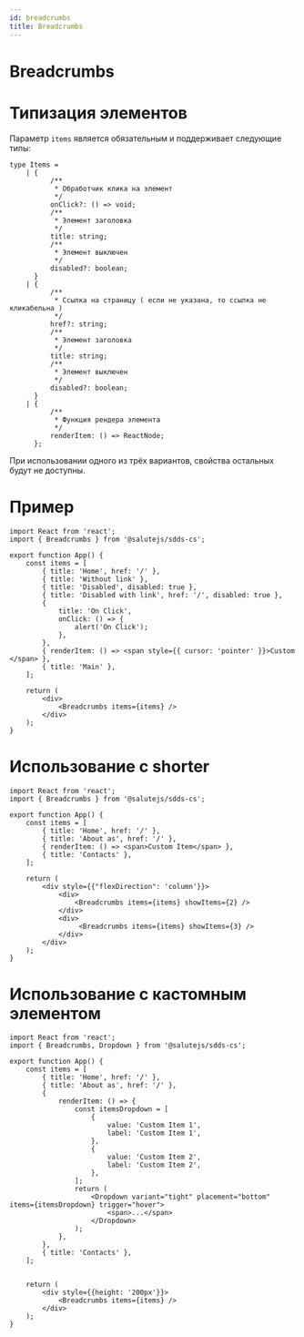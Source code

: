 ```yaml
---
id: breadcrumbs
title: Breadcrumbs
---
```



# Breadcrumbs
<PropsTable name="Breadcrumbs" />

# Типизация элементов

Параметр `items` является обязательным и поддерживает следующие типы:

```tsx
type Items =
    | {
          /**
           * Обработчик клика на элемент
           */
          onClick?: () => void;
          /**
           * Элемент заголовка
           */
          title: string;
          /**
           * Элемент выключен
           */
          disabled?: boolean;
      }
    | {
          /**
           * Ссылка на страницу ( если не указана, то ссылка не кликабельна )
           */
          href?: string;
          /**
           * Элемент заголовка
           */
          title: string;
          /**
           * Элемент выключен
           */
          disabled?: boolean;
      }
    | {
          /**
           * Функция рендера элемента
           */
          renderItem: () => ReactNode;
      };
```

При использовании одного из трёх вариантов, свойства остальных будут не доступны.

# Пример

```tsx live
import React from 'react';
import { Breadcrumbs } from '@salutejs/sdds-cs';

export function App() {
    const items = [
        { title: 'Home', href: '/' },
        { title: 'Without link' },
        { title: 'Disabled', disabled: true },
        { title: 'Disabled with link', href: '/', disabled: true },
        {
            title: 'On Click',
            onClick: () => {
                alert('On Click');
            },
        },
        { renderItem: () => <span style={{ cursor: 'pointer' }}>Custom </span> },
        { title: 'Main' },
    ];

    return (
        <div>
            <Breadcrumbs items={items} />
        </div>
    );
}
```
# Использование с shorter
```tsx live
import React from 'react';
import { Breadcrumbs } from '@salutejs/sdds-cs';

export function App() {
    const items = [
        { title: 'Home', href: '/' },
        { title: 'About as', href: '/' },
        { renderItem: () => <span>Custom Item</span> },
        { title: 'Contacts' },
    ];

    return (
        <div style={{"flexDirection": 'column'}}>
            <div>
                <Breadcrumbs items={items} showItems={2} />
            </div>
            <div>
                 <Breadcrumbs items={items} showItems={3} />
            </div>
        </div>
    );
}
```

# Использование с кастомным элементом
```tsx live
import React from 'react';
import { Breadcrumbs, Dropdown } from '@salutejs/sdds-cs';

export function App() {
    const items = [
        { title: 'Home', href: '/' },
        { title: 'About as', href: '/' },
        {
            renderItem: () => {
                const itemsDropdown = [
                    {
                        value: 'Custom Item 1',
                        label: 'Custom Item 1',
                    },
                    {
                        value: 'Custom Item 2',
                        label: 'Custom Item 2',
                    },
                ];
                return (
                    <Dropdown variant="tight" placement="bottom" items={itemsDropdown} trigger="hover">
                        <span>...</span>
                    </Dropdown>
                );
            },
        },
        { title: 'Contacts' },
    ];


    return (
        <div style={{height: '200px'}}>
            <Breadcrumbs items={items} />
        </div>
    );
}
```
